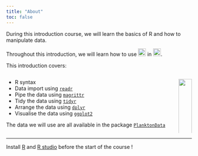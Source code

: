 ```yaml
---
title: "About"
toc: false
---
```

<style>
  body {
  background-image: url("assets/images/background4.svg");
  background-size: cover;
   -webkit-background-size: cover;
  -moz-background-size: cover;
  background-size: cover;
  -o-background-size: cover;
  background-repeat: no-repeat;
  background-position: center center;
  background-attachment: scroll;
}
  
</style>



During this introduction course, we will learn the basics of R and how to manipulate data.

Throughout this introduction, we will learn how to use ![](./assets/images/Rlogo.svg){height=1.5em style=margin-bottom;} in ![](./assets/images/RSTUDIO.png){height=1.5em style=margin-bottom;}.



This introduction covers:

::: columns
::: {.column width="\"60%"}

- R syntax
- Data import using [`readr`](https://readr.tidyverse.org/){target="_blank"}
- Pipe the data using [`magrittr`](https://magrittr.tidyverse.org/){target="_blank"}
- Tidy the data using [`tidyr`](https://tidyr.tidyverse.org/){target="_blank"}
- Arrange the data using [`dplyr`](https://dplyr.tidyverse.org/){target="_blank"}
- Visualise the data using [`ggplot2`](https://ggplot2.tidyverse.org/){target="_blank"}



The data we will use are all available in the package [`PlanktonData`](https://kmgjan.github.io/PlanktonData/){target="_blank"}
:::

::: {.column width="\"40%"}
<img src="assets/images/background2.png" width="100%" style="object-fit: cover; object-position: center center;">
:::
:::

----

Install [R](https://ftp.acc.umu.se/mirror/CRAN/){target="_blank"} and [R studio](https://posit.co/download/rstudio-desktop/){target="_blank"} before the start of the course !

